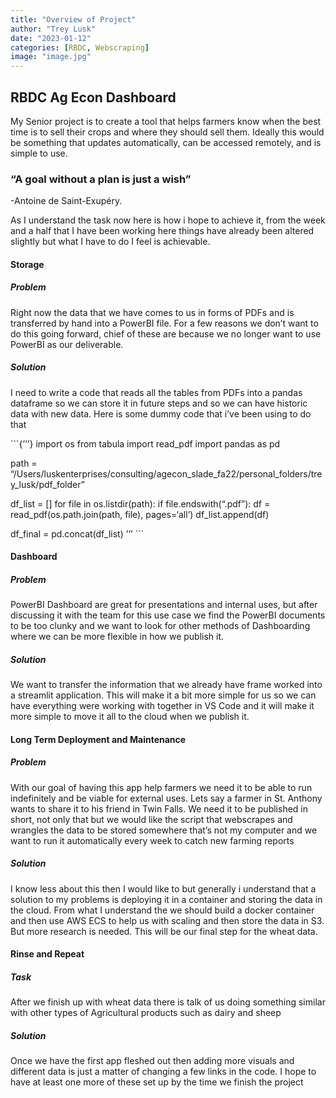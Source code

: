 ```yaml
---
title: "Overview of Project"
author: "Trey Lusk"
date: "2023-01-12"
categories: [RBDC, Webscraping]
image: "image.jpg"
---
```


## RBDC Ag Econ Dashboard

My Senior project is to create a tool that helps farmers know when the best time is to sell their crops and where they should sell them. Ideally this would be something that updates automatically, can be accessed remotely, and is simple to use.

### "A goal without a plan is just a wish" 

-Antoine de Saint-Exupéry.

As I understand the task now here is how i hope to achieve it, from the week and a half that I have been working here things have already been altered slightly but what I have to do I feel is achievable.

#### Storage

#####  Problem

Right now the data that we have comes to us in forms of PDFs and is transferred by hand into a PowerBI file. For a few reasons we don't want to do this going forward, chief of these are because we no longer want to use PowerBI as our deliverable.

##### Solution 

I need to write a code that reads all the tables from PDFs into a pandas dataframe so we can store it in future steps and so we can have historic data with new data. Here is some dummy code that i've been using to do that

```{'''}
import os
from tabula import read_pdf
import pandas as pd

path = "/Users/luskenterprises/consulting/agecon_slade_fa22/personal_folders/trey_lusk/pdf_folder" 

df_list = []
for file in os.listdir(path):
    if file.endswith(".pdf"):
        df = read_pdf(os.path.join(path, file), pages='all')
        df_list.append(df)

df_final = pd.concat(df_list)
'''
```

#### Dashboard 

##### Problem 

PowerBI Dashboard are great for presentations and internal uses, but after discussing it with the team for this use case we find the PowerBI documents to be too clunky and we want to look for other methods of Dashboarding where we can be more flexible in how we publish it.

##### Solution 

We want to transfer the information that we already have frame worked into a streamlit application. This will make it a bit more simple for us so we can have everything were working with together in VS Code and it will make it more simple to move it all to the cloud when we publish it.

#### Long Term Deployment and Maintenance 

##### Problem 

With our goal of having this app help farmers we need it to be able to run indefinitely and be viable for external uses. Lets say a farmer in St. Anthony wants to share it to his friend in Twin Falls. We need it to be published in short, not only that but we would like the script that webscrapes and wrangles the data to be stored somewhere that's not my computer and we want to run it automatically every week to catch new farming reports

##### Solution 

I know less about this then I would like to but generally i understand that a solution to my problems is deploying it in a container and storing the data in the cloud. From what I understand the we should build a docker container and then use AWS ECS to help us with scaling and then store the data in S3. But more research is needed. This will be our final step for the wheat data.

#### Rinse and Repeat 

##### Task 

After we finish up with wheat data there is talk of us doing something similar with other types of Agricultural products such as dairy and sheep

##### Solution 

Once we have the first app fleshed out then adding more visuals and different data is just a matter of changing a few links in the code. I hope to have at least one more of these set up by the time we finish the project
